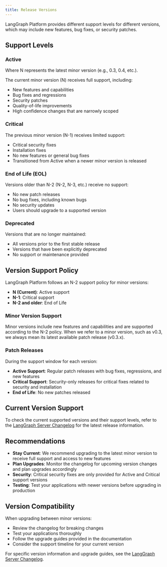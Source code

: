 ```yaml
---
title: Release Versions
---
```


LangGraph Platform provides different support levels for different versions, which may include new features, bug fixes, or security patches.

## Support Levels

### Active
Where N represents the latest minor version (e.g., 0.3, 0.4, etc.).

The current minor version (N) receives full support, including:
- New features and capabilities
- Bug fixes and regressions
- Security patches
- Quality-of-life improvements
- High confidence changes that are narrowly scoped

### Critical
The previous minor version (N-1) receives limited support:
- Critical security fixes
- Installation fixes
- No new features or general bug fixes
- Transitioned from Active when a newer minor version is released

### End of Life (EOL)
Versions older than N-2 (N-2, N-3, etc.) receive no support:
- No new patch releases
- No bug fixes, including known bugs
- No security updates
- Users should upgrade to a supported version

### Deprecated
Versions that are no longer maintained:
- All versions prior to the first stable release
- Versions that have been explicitly deprecated
- No support or maintenance provided

## Version Support Policy

LangGraph Platform follows an N-2 support policy for minor versions:

- **N (Current)**: Active support
- **N-1**: Critical support  
- **N-2 and older**: End of Life


### Minor Version Support

Minor versions include new features and capabilities and are supported according to the N-2 policy. When we refer to a minor version, such as v0.3, we always mean its latest available patch release (v0.3.x).

### Patch Releases

During the support window for each version:

- **Active Support**: Regular patch releases with bug fixes, regressions, and new features
- **Critical Support**: Security-only releases for critical fixes related to security and installation
- **End of Life**: No new patches released

## Current Version Support

To check the current supported versions and their support levels, refer to the [LangGraph Server Changelog](/langgraph-platform/langgraph-server-changelog) for the latest release information.

## Recommendations

- **Stay Current**: We recommend upgrading to the latest minor version to receive full support and access to new features
- **Plan Upgrades**: Monitor the changelog for upcoming version changes and plan upgrades accordingly
- **Security**: Critical security fixes are only provided for Active and Critical support versions
- **Testing**: Test your applications with newer versions before upgrading in production

## Version Compatibility

When upgrading between minor versions:
- Review the changelog for breaking changes
- Test your applications thoroughly
- Follow the upgrade guides provided in the documentation
- Consider the support timeline for your current version

For specific version information and upgrade guides, see the [LangGraph Server Changelog](/langgraph-platform/langgraph-server-changelog).
